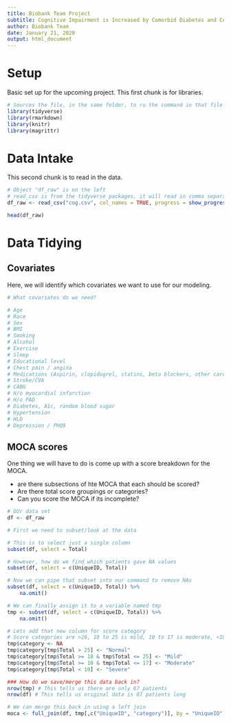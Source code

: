 ---
title: Biobank Team Project
subtitle: Cognitive Impairment is Increased by Comorbid Diabetes and Coronary Artery Disease
author: Biobank Team
date: January 21, 2020
output: html_document
---

# Setup

Basic set up for the upcoming project. This first chunk is for libraries.

```{r, basic set up}
# Sources the file, in the same folder, to ru the command in that file
library(tidyverse)
library(rmarkdown)
library(knitr)
library(magrittr)
```

# Data Intake

This second chunk is to read in the data.

```{r, data intake}
# Object "df_raw" is on the left
# read_csv is from the tidyverse packages, it will read in comma separated files
df_raw <- read_csv("cog.csv", col_names = TRUE, progress = show_progress())

head(df_raw)
```

# Data Tidying

## Covariates

Here, we will identify which covariates we want to use for our modeling. 

```{r}
# What covariates do we need?

# Age
# Race
# Sex
# BMI
# Smoking
# Alcohol
# Exercise
# Sleep
# Educational level
# Chest pain / angina
# Medications (Aspirin, clopidogrel, statins, beta blockers, other cardiac meds)
# Stroke/CVA
# CABG
# H/o myocardial infarction
# H/o PAD
# Diabetes, A1c, random blood sugar
# Hypertension
# HLD
# Depression / PHQ9
```


## MOCA scores
One thing we will have to do is come up with a score breakdown for the MOCA.

- are there subsections of hte MOCA that each should be scored?
- Are there total score groupings or categories?
- Can you score the MOCA if its incomplete?

```{r, show how to add a column}
# OUr data set
df <- df_raw

# First we need to subset/look at the data

# This is to select just a single column
subset(df, select = Total)

# However, how do we find which patients gave NA values
subset(df, select = c(UniqueID, Total))

# Now we can pipe that subset into our command to remove NAs
subset(df, select = c(UniqueID, Total)) %>%
	na.omit()

# We can finally assign it to a variable named tmp
tmp <- subset(df, select = c(UniqueID, Total)) %>%
	na.omit()

# Lets add that new column for score category
# Score categories are >26, 18 to 25 is mild, 10 to 17 is moderate, <10 is severe
tmp$category <- NA
tmp$category[tmp$Total > 25] <- "Normal"
tmp$category[tmp$Total >= 18 & tmp$Total <= 25] <- "Mild"
tmp$category[tmp$Total >= 10 & tmp$Total <= 17] <- "Moderate"
tmp$category[tmp$Total < 10] <- "Severe"

### How do we save/merge this data back in?
nrow(tmp) # This tells us there are only 67 patients
nrow(df) # This tells us original data is 87 patients long

# We can merge this back in using a left join
moca <- full_join(df, tmp[,c("UniqueID", "category")], by = "UniqueID")
```

